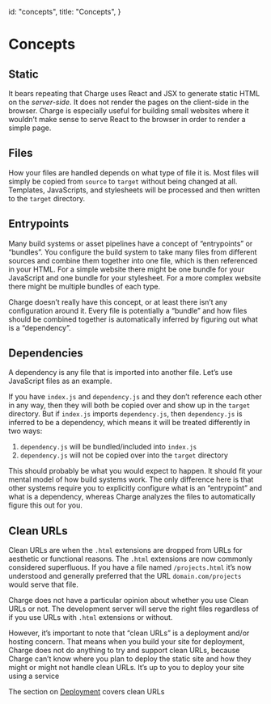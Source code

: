 
  id: "concepts",
  title: "Concepts",
}


# Concepts

## Static

It bears repeating that Charge uses React and JSX to generate static HTML on the _server-side_. It does not render the pages on the client-side in the browser. Charge is especially useful for building small websites where it wouldn’t make sense to serve React to the browser in order to render a simple page.

## Files

How your files are handled depends on what type of file it is. Most files will simply be copied from `source` to `target` without being changed at all. Templates, JavaScripts, and stylesheets will be processed and then written to the `target` directory.

## Entrypoints

Many build systems or asset pipelines have a concept of “entrypoints” or “bundles”. You configure the build system to take many files from different sources and combine them together into one file, which is then referenced in your HTML. For a simple website there might be one bundle for your JavaScript and one bundle for your stylesheet. For a more complex website there might be multiple bundles of each type.

Charge doesn’t really have this concept, or at least there isn’t any configuration around it. Every file is potentially a “bundle” and how files should be combined together is automatically inferred by figuring out what is a “dependency”.

## Dependencies

A dependency is any file that is imported into another file. Let’s use JavaScript files as an example.

If you have `index.js` and `dependency.js` and they don’t reference each other in any way, then they will both be copied over and show up in the `target` directory. But if `index.js` imports `dependency.js`, then `dependency.js` is inferred to be a dependency, which means it will be treated differently in two ways:

1.  `dependency.js` will be bundled/included into `index.js`
2.  `dependency.js` will not be copied over into the `target` directory

This should probably be what you would expect to happen. It should fit your mental model of how build systems work. The only difference here is that other systems require you to explicitly configure what is an “entrypoint” and what is a dependency, whereas Charge analyzes the files to automatically figure this out for you.

## Clean URLs

Clean URLs are when the `.html` extensions are dropped from URLs for aesthetic or functional reasons. The `.html` extensions are now commonly considered superfluous. If you have a file named `/projects.html` it’s now understood and generally preferred that the URL `domain.com/projects` would serve that file.

Charge does not have a particular opinion about whether you use Clean URLs or not. The development server will serve the right files regardless of if you use URLs with `.html` extensions or without.

However, it’s important to note that “clean URLs” is a deployment and/or hosting concern. That means when you build your site for deployment, Charge does not do anything to try and support clean URLs, because Charge can’t know where you plan to deploy the static site and how they might or might not handle clean URLs. It’s up to you to deploy your site using a service

The section on [Deployment][deployment] covers clean URLs

[deployment]: /deployment
